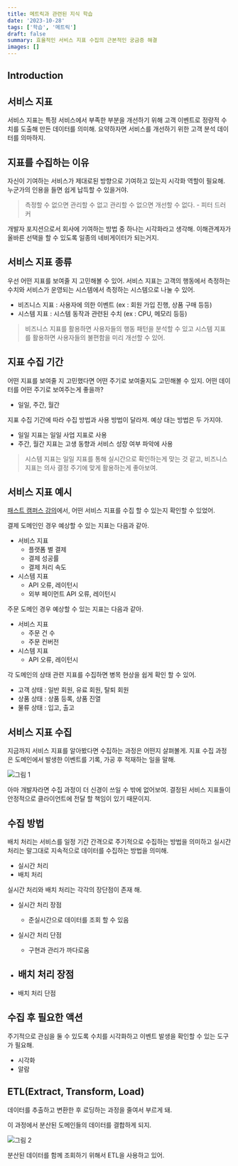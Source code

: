 ```yaml
---
title: 메트릭과 관련된 지식 학습
date: '2023-10-28'
tags: ['학습', '메트릭']
draft: false
summary: 효율적인 서비스 지표 수집의 근본적인 궁금증 해결
images: []
---
```


## Introduction

<TOCInline toc={props.toc} exclude="Introduction" />

## 서비스 지표

서비스 지표는 특정 서비스에서 부족한 부분을 개선하기 위해 고객 이벤트로 정량적 수치를 도출해 만든 데이터를 의미해.
요약하자면 서비스를 개선하기 위한 고객 분석 데이터를 의마하지.

## 지표를 수집하는 이유

자신이 기여하는 서비스가 제대로된 방향으로 기여하고 있는지 시각화 역할이 필요해.
누군가의 인용을 들면 쉽게 납득할 수 있을거야.

> 측정할 수 없으면 관리할 수 없고 관리할 수 없으면 개선할 수 없다. - 피터 드러커

개발자 포지션으로서 회사에 기여하는 방법 중 하나는 시각화라고 생각해.
이해관계자가 올바른 선택을 할 수 있도록 일종의 네비게이터가 되는거지.

## 서비스 지표 종류

우선 어떤 지표를 보여줄 지 고민해볼 수 있어.
서비스 지표는 고객의 행동에서 측정하는 수치와 서비스가 운영되는 시스템에서 측정하는 시스템으로 나눌 수 있어.

- 비즈니스 지표 : 사용자에 의한 이벤트 (ex : 회원 가입 진행, 상품 구매 등등)
- 시스템 지표 : 시스템 동작과 관련된 수치 (ex : CPU, 메모리 등등)

> 비즈니스 지표를 활용하면 사용자들의 행동 패턴을 분석할 수 있고 시스템 지표를 활용하면 사용자들의 불편함을 미리 개선할 수 있어.

## 지표 수집 기간

어떤 지표를 보여줄 지 고민했다면 어떤 주기로 보여줄지도 고민해볼 수 있지.
어떤 데이터를 어떤 주기로 보여주는게 좋을까?

- 일일, 주간, 월간

지표 수집 기간에 따라 수집 방법과 사용 방법이 달라져. 예상 대는 방법은 두 가지야.

- 일일 지표는 일일 사업 지표로 사용
- 주간, 월간 지표는 고생 동향과 서비스 성장 여부 파악에 사용

> 시스템 지표는 일일 지표를 통해 실시간으로 확인하는게 맞는 것 같고, 비즈니스 지표는 의사 결정 주기에 맞게 활용하는게 좋아보여.

## 서비스 지표 예시

[패스트 캠퍼스 강의](https://fastcampus.co.kr/dev_online_bedata)에서, 어떤 서비스 지표를 수집 할 수 있는지 확인할 수 있었어.

결제 도메인인 경우 예상할 수 있는 지표는 다음과 같아.

- 서비스 지표
    - 플랫폼 별 결제
    - 결제 성공률
    - 결제 처리 속도
- 시스템 지표
    - API 오류, 레이턴시
    - 외부 페이먼트 API 오류, 레이턴시

주문 도메인 경우 예상할 수 있는 지표는 다음과 같아.

- 서비스 지표
    - 주문 건 수
    - 주문 컨버전
- 시스템 지표
    - API 오류, 레이턴시

각 도메인의 상태 관련 지표를 수집하면 병목 현상을 쉽게 확인 할 수 있어.

- 고객 상태 : 일반 회원, 유료 회원, 탈퇴 회원
- 상품 상태 : 상품 등록, 상품 진열
- 물류 상태 : 입고, 출고

## 서비스 지표 수집

지금까지 서비스 지표를 알아봤다면 수집하는 과정은 어떤지 살펴볼게.
지표 수집 과정은 도메인에서 발생한 이벤트를 기록, 가공 후 적재하는 일을 말해.

![그림 1](/static/images/study/1.png)

아마 개발자라면 수집 과정이 더 신경이 쓰일 수 밖에 없어보여.
결정된 서비스 지표들이 안정적으로 클라이언트에 전달 할 책임이 있기 때문이지.

## 수집 방법

배치 처리는 서비스를 일정 기간 간격으로 주기적으로 수집하는 방법을 의미하고 실시간 처리는 말그대로 지속적으로 데이터를 수집하는 방법을 의미해.

- 실시간 처리
- 배치 처리

실시간 처리와 배치 처리는 각각의 장단점이 존재 해.

- 실시간 처리 장점
    - 준실시간으로 데이터를 조회 할 수 있음
- 실시간 처리 단점
    - 구현과 관리가 까다로움

- 배치 처리 장점
    -
- 배치 처리 단점

## 수집 후 필요한 액션

주기적으로 관심을 둘 수 있도록 수치를 시각화하고 이벤트 발생을 확인할 수 있는 도구가 필요해.

- 시각화
- 알람

## ETL(Extract, Transform, Load)

데이터를 추출하고 변환한 후 로딩하는 과정을 줄여서 부르게 돼.

이 과정에서 분산된 도메인들의 데이터를 결합하게 되지.

![그림 2](/static/images/study/2.png)

분산된 데이터를 함께 조회하기 위해서 ETL을 사용하고 있어.